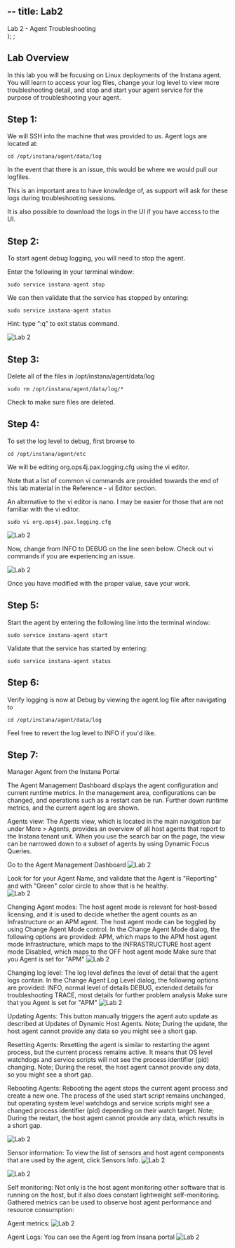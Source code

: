 --
title: Lab2
---
  <span>
    Lab 2 - Agent Troubleshooting <br />
  </span>
);
;

## Lab Overview

In this lab you will be focusing on Linux deployments of the Instana agent. You will learn to access your log files, change your log level to view more troubleshooting detail, and stop and start your agent service for the purpose of troubleshooting your agent. 

## Step 1:

We will SSH into the machine that was provided to us. Agent logs are located at:

```
cd /opt/instana/agent/data/log
```

In the event that there is an issue, this would be where we would pull our logfiles. 

This is an important area to have knowledge of, as support will ask for these logs during troubleshooting sessions. 

It is also possible to download the logs in the UI if you have access to the UI.

## Step 2: 

To start agent debug logging, you will need to stop the agent.

Enter the following in your terminal window:

```
sudo service instana-agent stop
```

We can then validate that the service has stopped by entering:

```
sudo service instana-agent status
```

Hint: type “:q” to exit status command.

![Lab 2](images/2.3.png)


## Step 3:

Delete all of the files in /opt/instana/agent/data/log

```
sudo rm /opt/instana/agent/data/log/*
```

Check to make sure files are deleted.

## Step 4:

To set the log level to debug, first browse to 

```
cd /opt/instana/agent/etc
```

We will be editing org.ops4j.pax.logging.cfg using the vi editor.

Note that a list of common vi commands are provided towards the end of this lab material in the Reference - vi Editor section. 

An alternative to the vi editor is nano. I may be easier for those that are not familiar with the vi editor.

```
sudo vi org.ops4j.pax.logging.cfg
```

![Lab 2](images/lab2.2.png)

Now, change from INFO to DEBUG on the line seen below.
Check out vi commands if you are experiencing an issue.

![Lab 2](images/lab2.3.png)

Once you have modified with the proper value, save your work.

## Step 5:

Start the agent by entering the following line into the terminal window:

```
sudo service instana-agent start
```

Validate that the service has started by entering:

```
sudo service instana-agent status
```

## Step 6:

Verify logging is now at Debug by viewing the agent.log file after navigating to

```
cd /opt/instana/agent/data/log
```

Feel free to revert the log level to INFO if you'd like.


## Step 7:

Manager Agent from the Instana Portal 

The Agent Management Dashboard displays the agent configuration and current runtime metrics. In the management area, configurations can be changed, and operations such as a restart can be run. Further down runtime metrics, and the current agent log are shown.

Agents view:
The Agents view, which is located in the main navigation bar under More > Agents, provides an overview of all host agents that report to the Instana tenant unit.
When you use the search bar on the page, the view can be narrowed down to a subset of agents by using Dynamic Focus Queries.

Go to the Agent Management Dashboard 
![Lab 2](images/lab2.7a.png)

Look for for your Agent Name, and validate that the Agent is "Reporting" and with "Green" color circle to show that is he healthy.  
![Lab 2](images/lab2.7b.png)

Changing Agent modes:
The host agent mode is relevant for host-based licensing, and it is used to decide whether the agent counts as an Infrastructure or an APM agent. The host agent mode can be toggled by using Change Agent Mode control.
In the Change Agent Mode dialog, the following options are provided:
    APM, which maps to the APM host agent mode
    Infrastructure, which maps to the INFRASTRUCTURE host agent mode
    Disabled, which maps to the OFF host agent mode
Make sure that you Agent is set for "APM"
![Lab 2](images/lab2.7c.png)

Changing log level:
The log level defines the level of detail that the agent logs contain.
In the Change Agent Log Level dialog, the following options are provided:
    INFO, normal level of details
    DEBUG, extended details for troubleshooting
    TRACE, most details for further problem analysis
Make sure that you Agent is set for "APM"
![Lab 2](images/lab2.7d.png)

Updating Agents:
This button manually triggers the agent auto update as described at Updates of Dynamic Host Agents.
Note; During the update, the host agent cannot provide any data so you might see a short gap.

Resetting Agents:
Resetting the agent is similar to restarting the agent process, but the current process remains active. It means that OS level watchdogs and service scripts will not see the process identifier (pid) changing.
Note; During the reset, the host agent cannot provide any data, so you might see a short gap.

Rebooting Agents:
Rebooting the agent stops the current agent process and create a new one. The process of the used start script remains unchanged, but operating system level watchdogs and service scripts might see a changed process identifier (pid) depending on their watch target.
Note; During the restart, the host agent cannot provide any data, which results in a short gap.

![Lab 2](images/lab2.7e.png)

Sensor information:
To view the list of sensors and host agent components that are used by the agent, click Sensors Info.
![Lab 2](images/lab2.7f.png)

![Lab 2](images/lab2.7g.png)

Self monitoring:
Not only is the host agent monitoring other software that is running on the host, but it also does constant lightweight self-monitoring. Gathered metrics can be used to observe host agent performance and resource consumption:

Agent metrics:
![Lab 2](images/lab2.7h.png)

Agent Logs: 
You can see the Agent log from Insana portal 
![Lab 2](images/lab2.7i.png)